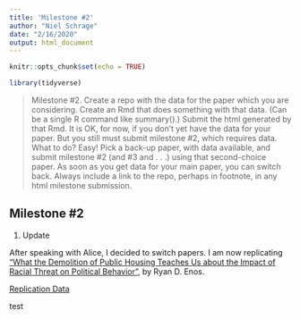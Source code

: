 ```yaml
---
title: 'Milestone #2'
author: "Niel Schrage"
date: "2/16/2020"
output: html_document
---
```


```r
knitr::opts_chunk$set(echo = TRUE)

library(tidyverse)
```

> Milestone #2. Create a repo with the data for the paper which you are considering. Create an Rmd that does something with that data. (Can be a single R command like summary().) Submit the html generated by that Rmd. It is OK, for now, if you don’t yet have the data for your paper. But you still must submit milestone #2, which requires data. What to do? Easy! Pick a back-up paper, with data available, and submit milestone #2 (and #3 and . . .) using that second-choice paper. As soon as you get data for your main paper, you can switch back. Always include a link to the repo, perhaps in footnote, in any html milestone submission.

## Milestone #2

1. Update

After speaking with Alice, I decided to switch papers. I am now replicating ["What the Demolition of Public Housing Teaches Us about the Impact of Racial Threat on Political Behavior"](https://onlinelibrary.wiley.com/doi/abs/10.1111/ajps.12156), by Ryan D. Enos.

[Replication Data](http://dvn.iq.harvard.edu/dvn/dv/ajps)

test